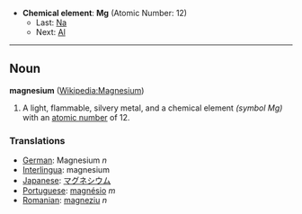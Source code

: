 *'''Chemical element''': '''Mg''' (Atomic Number: 12)
**Last: [[Sodium|Na]]
**Next: [[Aluminium|Al]]
----
== Noun ==
'''magnesium''' ([[en:Magnesium|Wikipedia:Magnesium]])

# A light, flammable, silvery metal, and a chemical element ''(symbol Mg)'' with an [[atomic number]] of 12.

===Translations===
*[[German]]: Magnesium ''n''
*[[Interlingua]]: magnesium
*[[Japanese]]: [[マグネシウム]]
*[[Portuguese]]: [[magnésio]] ''m''
*[[Romanian]]: [[magneziu]] ''n''